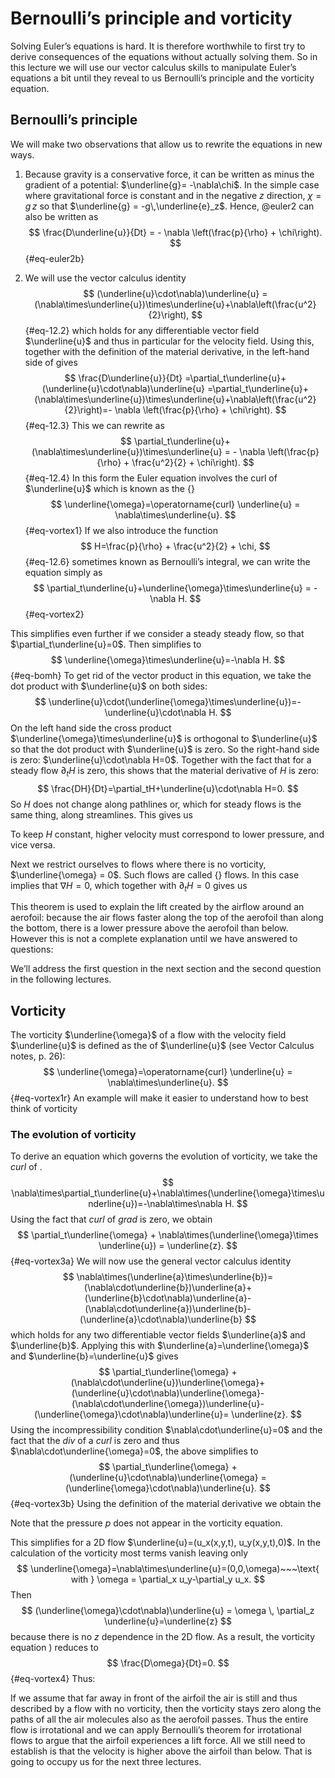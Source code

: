 # Bernoulli's principle and vorticity

Solving Euler's equations is hard. It is therefore worthwhile to first try to
derive consequences of the equations without actually solving them. So in this
lecture we will use our vector calculus skills to manipulate Euler's equations a
bit until they reveal to us Bernoulli's principle and the vorticity equation.

## Bernoulli's principle

We will make two observations that allow us to rewrite the equations in new ways.

1) Because gravity is a conservative force, it can be written as minus the
gradient of a potential: $\underline{g}= -\nabla\chi$. In the simple case where
gravitational force is constant and in the negative $z$ direction,
$\chi = g\,z$ so that $\underline{g} = -g\,\underline{e}_z$. Hence, @euler2 can
also be written as
$$
\frac{D\underline{u}}{Dt} = - \nabla \left(\frac{p}{\rho} + \chi\right).
$$ {#eq-euler2b}

2) We will use the vector calculus identity
$$
(\underline{u}\cdot\nabla)\underline{u} = (\nabla\times\underline{u})\times\underline{u}+\nabla\left(\frac{u^2}{2}\right),
$$ {#eq-12.2}
which holds for any differentiable vector field $\underline{u}$ and thus in
particular for the velocity field. Using this, together with the definition of
the material derivative, in the left-hand side of \eqref{euler2b} gives
$$
\frac{D\underline{u}}{Dt} =\partial_t\underline{u}+(\underline{u}\cdot\nabla)\underline{u}
=\partial_t\underline{u}+(\nabla\times\underline{u})\times\underline{u}+\nabla\left(\frac{u^2}{2}\right)=- \nabla \left(\frac{p}{\rho} + \chi\right).
$$ {#eq-12.3}
This we can rewrite as
$$
\partial_t\underline{u}+(\nabla\times\underline{u})\times\underline{u} = - \nabla \left(\frac{p}{\rho} + \frac{u^2}{2} + \chi\right).
$$ {#eq-12.4}
In this form the Euler equation involves the curl of $\underline{u}$ which is known as the {\bf vorticity}
$$
\underline{\omega}=\operatorname{curl} \underline{u} = \nabla\times\underline{u}.
$$ {#eq-vortex1}
If we also introduce the function
$$
H=\frac{p}{\rho} + \frac{u^2}{2} + \chi,
$$ {#eq-12.6}
sometimes known as Bernoulli's integral, we can write the equation simply as
$$
\partial_t\underline{u}+\underline{\omega}\times\underline{u} = - \nabla H.
$$ {#eq-vortex2}

This simplifies even further if we consider a steady steady flow, so that
$\partial_t\underline{u}=0$. Then \eqref{vortex2} simplifies to
$$
\underline{\omega}\times\underline{u}=-\nabla H.
$$ {#eq-bomh}
To get rid of the vector product in this equation, we take the dot product with
$\underline{u}$ on both sides:
$$
\underline{u}\cdot(\underline{\omega}\times\underline{u})=-\underline{u}\cdot\nabla H.
$$
On the left hand side the cross product $\underline{\omega}\times\underline{u}$ is orthogonal to $\underline{u}$ so that the dot product with $\underline{u}$ is zero.
So the right-hand side is zero: $\underline{u}\cdot\nabla H=0$. Together with the fact that for a steady flow $\partial_t H$ is zero, 
this shows that the material derivative of $H$ is zero:
$$
\frac{DH}{Dt}=\partial_tH+\underline{u}\cdot\nabla H=0.
$$
So $H$ does not change along pathlines or, which for steady flows is the same thing, along streamlines. This gives us
\begin{tcolorbox}[title=Bernoulli's streamline theorem]
If an ideal fluid is in steady flow then
\[H=\frac{p}{\rho} + \frac{u^2}{2} + \chi\]
is constant along streamlines.
\end{tcolorbox}
To keep $H$ constant, higher velocity must correspond to lower pressure, and vice versa.

Next we restrict ourselves to flows where there is no
vorticity, $\underline{\omega} = 0$. Such flows are called {\bf irrotational} flows.
In this case \eqref{bomh} implies that $\nabla H=0$, which together with $\partial_t H=0$ gives us

\begin{tcolorbox}[title=Bernoulli's theorem for irrotational flow]
If an ideal fluid is in steady irrotational flow then
\[H=\frac{p}{\rho} + \frac{u^2}{2} + \chi\]
is constant.
\end{tcolorbox}

This theorem is used to explain the lift created by the airflow around an aerofoil: because the air flows faster along the top of the
aerofoil than along the bottom, there is a lower pressure above the aerofoil than below. However this is not a complete explanation
until we have answered to questions:
\begin{enumerate}
\item Why is the flow irrotational?
\item Why is the velocity higher along the top?
\end{enumerate}
We'll address the first question in the next section and the second question in the following lectures.

## Vorticity

The vorticity $\underline{\omega}$ of a flow with the velocity field $\underline{u}$ is defined as the \emph{curl} of $\underline{u}$ (see Vector Calculus notes, p. 26):
$$
\underline{\omega}=\operatorname{curl} \underline{u} = \nabla\times\underline{u}.
$$ {#eq-vortex1r}
An example will make it easier to understand how to best think of vorticity

\begin{example}
{\rm
We consider the very simple flow $\underline{u}=(\alpha y, 0, 0)$ for some constant $\alpha>0$. This flow is parallel to the $x$ axis,
with the magnitude of the velocity increasing with increasing $y$. The streamlines are simply straight horizontal lines parallel to the $x$ axis. 
These are also the pathlines because this is a steady flow. So nothing flows in circles, so one might be tempted to guess that this is
an irrotational flow. However the calculation shows that
$$\begin{split}
\underline{\omega}&= \nabla\times\underline{u}=(\partial_y\underline{u}_z-\partial_z\underline{u}_y, \partial_z\underline{u}_x-\partial_x\underline{u}_z, \partial_x\underline{u}_y-\partial_y\underline{u}_x)\\
&=(0,0,-\partial_y\underline{u}_x)=(0,0,-\alpha)\neq \underline{z}.
\end{split}$$
So there is a non-zero vorticity -- the flow is not irrotational. To see this intuitively, imagine placing an extended object into the flow.
If you want to do this in your bathtub, I recommend gluing two matches together to form a cross and place this on the water surface.
If you now create a flow, this object may start to rotate. It will do so in the flow in this example because the upper end of the object 
finds itself in an area of faster flow while the lower end is in an area of slower flow, so the object will rotate clockwise.
}
\end{example}


### The evolution of vorticity

To derive an equation which governs the evolution of vorticity, we take the $curl$ of \eqref{vortex2}. 
$$
\nabla\times\partial_t\underline{u}+\nabla\times(\underline{\omega}\times\underline{u})=-\nabla\times\nabla H.
$$
Using the fact that $curl$ of $grad$ is zero, we obtain
$$
\partial_t\underline{\omega} + \nabla\times(\underline{\omega}\times \underline{u}) = \underline{z}.
$$ {#eq-vortex3a}
We will now use the general vector calculus identity
$$
\nabla\times(\underline{a}\times\underline{b})=(\nabla\cdot\underline{b})\underline{a}+(\underline{b}\cdot\nabla)\underline{a}-(\nabla\cdot\underline{a})\underline{b}-(\underline{a}\cdot\nabla)\underline{b}
$$
which holds for any two differentiable vector fields $\underline{a}$ and $\underline{b}$. Applying this with $\underline{a}=\underline{\omega}$ and $\underline{b}=\underline{u}$ gives
$$
\partial_t\underline{\omega} + (\nabla\cdot\underline{u})\underline{\omega}+(\underline{u}\cdot\nabla)\underline{\omega}-(\nabla\cdot\underline{\omega})\underline{u}-(\underline{\omega}\cdot\nabla)\underline{u}= \underline{z}. 
$$
Using the incompressibility condition $\nabla\cdot\underline{u}=0$ and the fact that the $div$ of a $curl$ is zero and thus  $\nabla\cdot\underline{\omega}=0$,
the above simplifies to
$$
\partial_t\underline{\omega} + (\underline{u}\cdot\nabla)\underline{\omega} = (\underline{\omega}\cdot\nabla)\underline{u}.
$$ {#eq-vortex3b}
Using the definition of the material derivative we obtain the
\begin{tcolorbox}[title=Vorticity equation]
$$
\frac{D\underline{\omega}}{Dt} = (\underline{\omega}\cdot\nabla)\underline{u}.
$$ {#eq-ve}
\end{tcolorbox}
Note that the pressure $p$ does not appear in the vorticity equation.

This simplifies for a 2D flow $\underline{u}=(u_x(x,y,t), u_y(x,y,t),0)$.
In the calculation of the vorticity most terms vanish leaving only
$$
\underline{\omega}=\nabla\times\underline{u}=(0,0,\omega)~~~\text{ with } \omega = \partial_x u_y-\partial_y u_x.
$$
Then
$$
(\underline{\omega}\cdot\nabla)\underline{u} = \omega \, \partial_z \underline{u}=\underline{z}
$$
because there is no $z$ dependence in the 2D flow.
As a result, the vorticity equation \eqref{ve}) reduces to
$$
\frac{D\omega}{Dt}=0.
$$ {#eq-vortex4}
Thus:
\begin{tcolorbox}
In a 2D flow, the vorticity of each fluid particle is conserved, i.e., the vorticity is constant on each pathline.
\end{tcolorbox}

If we assume that far away in front of the airfoil the air is still and thus described by a flow with no vorticity,
then the vorticity stays zero along the paths of all the air molecules also as the aerofoil passes. Thus the entire flow
is irrotational and we can apply Bernoulli's theorem for irrotational flows to argue that the airfoil experiences a lift force.
All we still need to establish is that the velocity is higher above the airfoil than below. That is going to occupy us for the next
three lectures.

